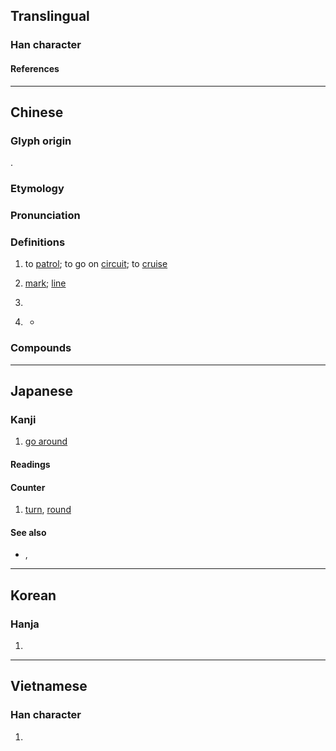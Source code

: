 {{also|廵}}
{{character info}}
{{character info|0x2F881}}
==Translingual==
{{Han stroke|Mainland China and Japan<br>[[File:巡 - U+05DE1 - KanjiVG stroke order.svg]]}}

===Han character===
{{Han char|rn=47|rad=巛|as=03|sn=6 (Mainland China, Japan), 7 (Hong Kong)|four=32303|canj=YVVV|ids=⿺辶巛}}

====References====
{{Han ref|kx=0324.110|dkj=08680|dj=0624.170|hdz=63817.090|uh=5DE1|ud=24033|bh=A8B5|bd=43189}}
{{Han ref|uh=2F881}}

----

==Chinese==
{{zh-forms|alt=廵}}

===Glyph origin===
{{Han etym}}
{{Han compound|辵|川|ls=psc|c1=s|c2=p|t1=walk}}.

===Etymology===
{{rfe|zh}}

===Pronunciation===
{{zh-pron
|m=xún
|m-s=xun2
|c=ceon4
|c-t=tun3
|g=xyn4
|h=pfs=sùn;gd=sun2
|j=xyng1
|mb=sě̤ng
|md=sùng
|mn=sûn
|mn-t=sung5
|w=3xxin,3xxyn
|x=sen2
|mc=y
|oc=y
|cat=v,mn:n,cls
}}

===Definitions===
{{zh-hanzi}}

# to [[patrol]]; to go on [[circuit]]; to [[cruise]]
# {{lb|zh|Hokkien}} [[mark]]; [[line]]
# {{zh-classifier|[[round]]s of [[drink]]s during a [[banquet]]}}
# {{lb|zh|Hokkien}} {{zh-classifier|[[line]]s}}
#* {{zh-x|無情 的 皺痕\皺{liâu}紋{hûn}　一 巡 又 一 巡　歲月 染{ní} 成{sêng} 白雪{soat} 的 頭毛||TW|ref='''2017''', {{lang|zh|陳雷}}, lyrics by {{lang|zh|郭之儀}}, [https://www.youtube.com/watch?v=xIfVkYx75EI {{lang|zh|媽媽的皺紋}}]}}

===Compounds===
{{zh-der|大巡行|古蹟巡禮|分巡|徼巡|三巡|代天巡狩|南巡|出巡|搠筆巡街|當直巡邏|當巡|海上巡邏|梭巡|巡撫|巡查|巡綽|巡更|巡訪|巡禮|巡迴審判|酒過三巡|巡洋艦|巡邊員|巡航|巡防營|警巡|巡逴|巡視|巡防艦|巡察|巡軍|巡警|巡風|巡捕房|巡防|巡狩|巡靖|巡哨|巡遊|巡商|巡指間|巡鋪|巡守|巡邏艇|巡捕|巡按使|巡診|巡迴劇團|逡巡|巡迴學校|巡邏箱|巡邏|巡迴公演|巡迴|巡行|巡緝|巡檢|巡杯|巡弋飛彈|巡弋|巡幸|巡官|巡夜|巡堂|巡問|巡佐|軍巡鋪|巡兵|巡迴大使|巡按|巡店|巡巡}}

----

==Japanese==
{{ja-kanji forms|k=y}}

===Kanji===
{{ja-kanji|grade=c|rs=巛04}}

# [[go around]]

====Readings====
{{ja-readings
|goon=じゅん
|kanon=しゅん
|kun=めぐ-る, めぐ-り
}}

====Counter====
{{ja-pos|counter|じゅん}}

# [[turn]], [[round]]

====See also====
* {{ja-r|周|しゅう}}, {{ja-r|回り|まわり}}

----

==Korean==

===Hanja===
{{ko-hanja|hangeul=순|rv=sun|mr=sun}}

# {{rfdef|ko|sort=巛04}}

----

==Vietnamese==

===Han character===
{{vi-readings|reading=tuần|rs=巛04}}

# {{rfdef|vi}}